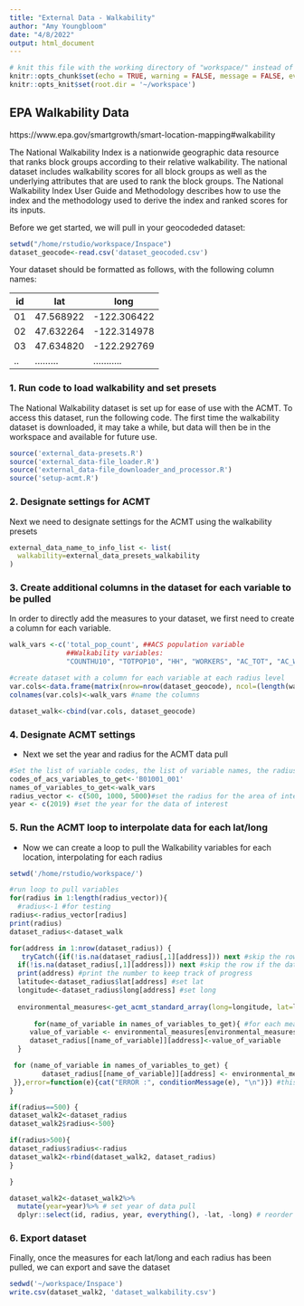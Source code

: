 ```yaml
---
title: "External Data - Walkability"
author: "Amy Youngbloom"
date: "4/8/2022"
output: html_document
---
```


```r
# knit this file with the working directory of "workspace/" instead of "workspace/examples"
knitr::opts_chunk$set(echo = TRUE, warning = FALSE, message = FALSE, eval=FALSE)
knitr::opts_knit$set(root.dir = '~/workspace')
```

## EPA Walkability Data

https://www.epa.gov/smartgrowth/smart-location-mapping#walkability

The National Walkability Index is a nationwide geographic data resource that ranks block groups according to their relative walkability. The national dataset includes walkability scores for all block groups as well as the underlying attributes that are used to rank the block groups. The National Walkability Index User Guide and Methodology describes how to use the index and the methodology used to derive the index and ranked scores for its inputs.

Before we get started, we will pull in your geocodeded dataset: 

```r
setwd("/home/rstudio/workspace/Inspace")
dataset_geocode<-read.csv('dataset_geocoded.csv')

```

Your dataset should be formatted as follows, with the following column names: 

| id  |  lat      | long        | 
|-----|-----------|-------------|
| 01  | 47.568922 | -122.306422 |
| 02  | 47.632264 | -122.314978 |
| 03  | 47.634820 | -122.292769 |
| ..  | ......... | ........... |


### 1. Run code to load walkability and set presets

  The National Walkability dataset is set up for ease of use with the ACMT. To access this dataset, run the following code. The first time the walkability dataset is downloaded, it may take a while, but data will then be in the workspace and available for future use. 

```r
source('external_data-presets.R')
source('external_data-file_loader.R')
source('external_data-file_downloader_and_processor.R')
source('setup-acmt.R')

```

### 2. Designate settings for ACMT

Next we need to designate settings for the ACMT using the walkability presets

```r

external_data_name_to_info_list <- list(
  walkability=external_data_presets_walkability
)

```

### 3. Create additional columns in the dataset for each variable to be pulled

  In order to directly add the measures to your dataset, we first need to create a column for each variable.


```r
walk_vars <-c('total_pop_count', ##ACS population variable
              ##Walkability variables: 
              "COUNTHU10", "TOTPOP10", "HH", "WORKERS", "AC_TOT", "AC_WATER", "AC_LAND", "AC_UNPR", "NatWalkInd")

#create dataset with a column for each variable at each radius level
var.cols<-data.frame(matrix(nrow=nrow(dataset_geocode), ncol=(length(walk_vars)))) #create dataset of columns
colnames(var.cols)<-walk_vars #name the columns

dataset_walk<-cbind(var.cols, dataset_geocode)

```

### 4. Designate ACMT settings
- Next we set the year and radius for the ACMT data pull
  
```r
#Set the list of variable codes, the list of variable names, the radius, and the year for the data you want pulled
codes_of_acs_variables_to_get<-'B01001_001'
names_of_variables_to_get<-walk_vars
radius_vector <- c(500, 1000, 5000)#set the radius for the area of interest
year <- c(2019) #set the year for the data of interest

```

### 5. Run the ACMT loop to interpolate data for each lat/long

  - Now we can create a loop to pull the Walkability variables for each location, interpolating for each radius

```r
setwd('/home/rstudio/workspace/')

#run loop to pull variables
for(radius in 1:length(radius_vector)){
  #radius<-1 #for testing
radius<-radius_vector[radius]
print(radius)
dataset_radius<-dataset_walk

for(address in 1:nrow(dataset_radius)) {
   tryCatch({if(!is.na(dataset_radius[,1][address])) next #skip the row if the data is already there
  if(!is.na(dataset_radius[,1][address])) next #skip the row if the data is already there
  print(address) #print the number to keep track of progress
  latitude<-dataset_radius$lat[address] #set lat
  longitude<-dataset_radius$long[address] #set long
  
  environmental_measures<-get_acmt_standard_array(long=longitude, lat=latitude, radius_meters = radius, year=year, codes_of_acs_variables_to_get = codes_of_acs_variables_to_get, external_data_name_to_info_list=external_data_name_to_info_list) #pull measures for given lat & long
 
      for(name_of_variable in names_of_variables_to_get){ #for each measures, get the value and put it into the column of the same name
     value_of_variable <- environmental_measures[environmental_measures$names == name_of_variable,]$values  
     dataset_radius[[name_of_variable]][address]<-value_of_variable
  }

 for (name_of_variable in names_of_variables_to_get) {
        dataset_radius[[name_of_variable]][address] <- environmental_measures[environmental_measures$names == name_of_variable, ]$values  
 }},error=function(e){cat("ERROR :", conditionMessage(e), "\n")}) #this will print any error messages
}

if(radius==500) {
dataset_walk2<-dataset_radius
dataset_walk2$radius<-500}

if(radius>500){
dataset_radius$radius<-radius
dataset_walk2<-rbind(dataset_walk2, dataset_radius)
}

}

dataset_walk2<-dataset_walk2%>%
  mutate(year=year)%>% # set year of data pull
  dplyr::select(id, radius, year, everything(), -lat, -long) # reorder variables

```

### 6. Export dataset

Finally, once the measures for each lat/long and each radius has been pulled, we can export and save the dataset

```r
sedwd('~/workspace/Inspace')
write.csv(dataset_walk2, 'dataset_walkability.csv')

```
